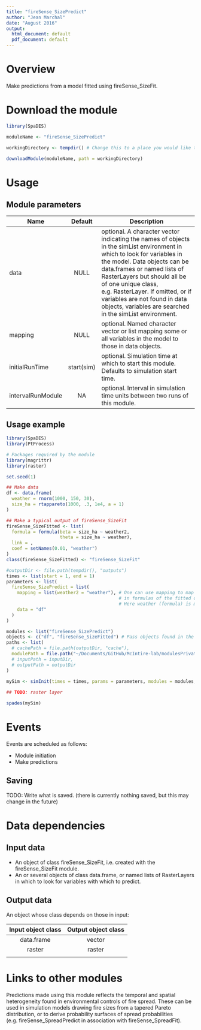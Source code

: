 ```yaml
---
title: "fireSense_SizePredict"
author: "Jean Marchal"
date: "August 2016"
output:
  html_document: default
  pdf_document: default
---
```


# Overview
Make predictions from a model fitted using fireSense_SizeFit.

# Download the module
```r
library(SpaDES)

moduleName <- "fireSense_SizePredict"

workingDirectory <- tempdir() # Change this to a place you would like to put the model, if desired.

downloadModule(moduleName, path = workingDirectory)
```

# Usage
## Module parameters
Name|Default|Description
----|:-------:|---------------------------------------------------------------------
data|NULL|optional. A character vector indicating the names of objects in the simList environment in which to look for variables in the model. Data objects can be data.frames or named lists of RasterLayers but should all be of one unique class, e.g. RasterLayer. If omitted, or if variables are not found in data objects, variables are searched in the simList environment.
mapping|NULL|optional. Named character vector or list mapping some or all variables in the model to those in data objects.
initialRunTime|start(sim)|optional. Simulation time at which to start this module. Defaults to simulation start time.
intervalRunModule|NA|optional. Interval in simulation time units between two runs of this module.

## Usage example
```r
library(SpaDES)
library(PtProcess)

# Packages required by the module
library(magrittr)
library(raster)

set.seed(1)

## Make data
df <- data.frame(
  weather = rnorm(1000, 150, 30),
  size_ha = rtappareto(1000, .3, 1e4, a = 1)
)

## Make a typical output of fireSense_SizeFit
fireSense_SizeFitted <- list(
  formula = formula(beta = size_ha ~ weather2,
                    theta = size_ha ~ weather),
  link = ,
  coef = setNames(0.01, "weather")
)
class(fireSense_SizeFitted) <- "fireSense_SizeFit"

#outputDir <- file.path(tempdir(), "outputs")
times <- list(start = 1, end = 1)
parameters <- list(
  fireSense_SizePredict = list(
    mapping = list(weather2 = "weather"), # One can use mapping to map variables in data to those
                                          # in formulas of the fitted object.
                                          # Here weather (formula) is mapped to weather2 (data).
    data = "df"
  )
)

modules <- list("fireSense_SizePredict")
objects <- c("df", "fireSense_SizeFitted") # Pass objects found in the global environment to the simList environment.
paths <- list(
  # cachePath = file.path(outputDir, "cache"),
  modulePath = file.path("~/Documents/GitHub/McIntire-lab/modulesPrivate/") ## TODO: change this to tempdir()
  # inputPath = inputDir,
  # outputPath = outputDir
)
 
mySim <- simInit(times = times, params = parameters, modules = modules, objects = objects, paths = paths)

## TODO: raster layer

spades(mySim)
```

# Events
Events are scheduled as follows:

- Module initiation
- Make predictions

## Saving
TODO: Write what is saved. (there is currently nothing saved, but this may change in the future)

# Data dependencies
## Input data
- An object of class fireSense_SizeFit, i.e. created with the fireSense_SizeFit module.
- An or several objects of class data.frame, or named lists of RasterLayers in which to look for variables with which to predict.

## Output data
An object whose class depends on those in input:

Input object class | Output object class
:-:|:-:
data.frame | vector
raster | raster
||

# Links to other modules
Predictions made using this module reflects the temporal and spatial heterogeneity found in environmental controls of fire spread. These can be used in simulation models drawing fire sizes from a tapered Pareto distribution, or to derive probability surfaces of spread probabilities (e.g. fireSense_SpreadPredict in association with fireSense_SpreadFit).

